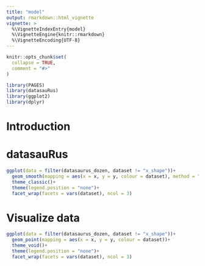 ```yaml
---
title: "model"
output: rmarkdown::html_vignette
vignette: >
  %\VignetteIndexEntry{model}
  %\VignetteEngine{knitr::rmarkdown}
  %\VignetteEncoding{UTF-8}
---
```


```r
knitr::opts_chunk$set(
  collapse = TRUE,
  comment = "#>"
)
```

```r
library(PAGES)
library(datasauRus)
library(ggplot2)
library(dplyr)
```


# Introduction


# datasauRus 

```r
ggplot(data = filter(datasaurus_dozen, dataset != "x_shape"))+
  geom_smooth(mapping = aes(x = x, y = y, colour = dataset), method = "lm")+
  theme_classic()+
  theme(legend.position = "none")+
  facet_wrap(facets = vars(dataset), ncol = 3)
```

# Visualize data

```r
ggplot(data = filter(datasaurus_dozen, dataset != "x_shape"))+
  geom_point(mapping = aes(x = x, y = y, colour = dataset))+
  theme_void()+
  theme(legend.position = "none")+
  facet_wrap(facets = vars(dataset), ncol = 3)
```
